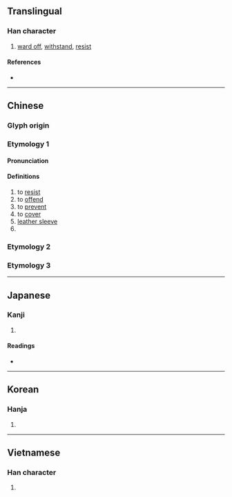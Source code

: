 {{also|擀|捍}}
{{character info}}
==Translingual==

===Han character===
{{Han char|rn=64|rad=手|as=03|sn=6|four=51040|canj=QMJ|ids=⿰扌干}}

# [[ward off]], [[withstand]], [[resist]]

====References====
* {{Han ref|kx=0418.020|dkj=11802|dj=0764.190|hdz=31828.060|uh=625E|ud=25182|bh=C9E4|bd=51684}}

----

==Chinese==
{{zh-forms}}

===Glyph origin===
{{Han etym}}
{{Han compound|手|干|ls=psc|c1=s|c2=p}}

===Etymology 1===
====Pronunciation====
{{zh-pron
|m=hàn
|m-s=
|c=hon2,hon6
|c-t=
|g=
|h=pfs=
|j=
|md=
|mn=
|mn-t=
|w=
|x=
|mc=y
|oc=y
|cat=v,a,n
}}

====Definitions====
{{zh-hanzi}}

# to [[resist]]
# to [[offend]]
# to [[prevent]]
# to [[cover]]
# [[leather sleeve]]
# {{zh-alt-form|悍}}

===Etymology 2===
{{zh-see|捍|ssv}}
===Etymology 3===
{{zh-see|擀|v}}

----

==Japanese==

===Kanji===
{{ja-kanji|grade=|rs=手03}}

# {{rfdef|ja|sort=手03}}

====Readings====
* {{ja-readings|on=[[かん]] (kan)|kun=[[ふせぐ]] (fusegu)}}

----

==Korean==

===Hanja===
{{ko-hanja|hangeul=[[한]]|eumhun=|rv=han|mr=han|y=han}}

# {{rfdef|ko|sort=手03}}

----

==Vietnamese==

===Han character===
{{vi-hantu|[[cản]], [[hãn]]|rs=手03}}

# {{rfdef|vi|sort=手03}}